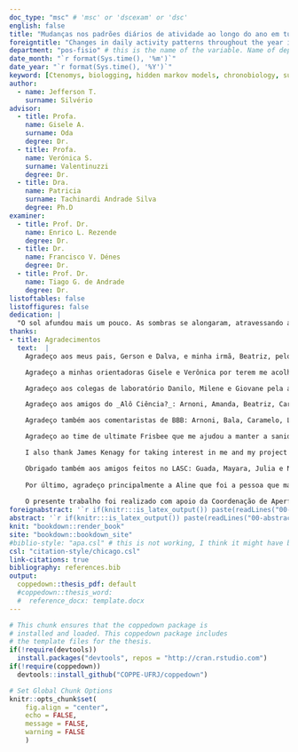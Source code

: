 ```yaml
---
doc_type: "msc" # 'msc' or 'dscexam' or 'dsc'
english: false
title: "Mudanças nos padrões diários de atividade ao longo do ano em tuco-tucos de vida livre"
foreigntitle: "Changes in daily activity patterns throughout the year in free-living tuco-tucos"
department: "pos-fisio" # this is the name of the variable. Name of department is defined in coppe.cls
date_month: "`r format(Sys.time(), '%m')`"
date_year: "`r format(Sys.time(), '%Y')`"
keyword: [Ctenomys, biologging, hidden markov models, chronobiology, subterranean rodent, neotroprical rodent, activity patterns, diurnality, cronobiologia, roedor subterrâneo, roedor neotropical, padrões de atividade, diurnalidade]
author:
  - name: Jefferson T.
    surname: Silvério
advisor:
  - title: Profa.
    name: Gisele A.
    surname: Oda
    degree: Dr.
  - title: Profa.
    name: Verónica S.
    surname: Valentinuzzi
    degree: Dr.
  - title: Dra.
    name: Patricia
    surname: Tachinardi Andrade Silva
    degree: Ph.D
examiner:
  - title: Prof. Dr.
    name: Enrico L. Rezende
    degree: Dr.
  - title: Dr.
    name: Francisco V. Dénes
    degree: Dr.
  - title: Prof. Dr.
    name: Tiago G. de Andrade
    degree: Dr.
listoftables: false
listoffigures: false
dedication: |
  "O sol afundou mais um pouco. As sombras se alongaram, atravessando a caldeira de sal. Linhas de cores vibrantes espalharam-se sobre o horizonte do poente. A cor foi se transformando num dedo de trevas a experimentar a areia. As sombras cor de carvão se alastraram, e o desmoronamento compacto da noite obliterou o deserto." \linebreak \textnormal{— Frank Herbert, Duna.}
thanks:
- title: Agradecimentos
  text:  |
    Agradeço aos meus pais, Gerson e Dalva, e minha irmã, Beatriz, pelo apoio em um caminho de carreira que tem características tão particulares. Sem o apoio de vocês eu não teria conseguido trilhar esse caminho. Agradeço também a minha segunda família, Gilvan e Vânia, pelo acolhimento tão carinhoso nesse meu tempo em São Paulo.

    Agradeço a minhas orientadoras Gisele e Verônica por terem me acolhido no laboratório. Pela dedicação nesses anos, mesmo à distância, e pelos ensinamentos em cronobiologia e em trabalho em grupo. Agradeço também a minha orientadora Patricia por ter me deixado participar desse projeto e pelas discussões, scripts, extrações e ideias sobre tucos e reprodução e pela companhia nas coletas de campo.

    Agradeço aos colegas de laboratório Danilo, Milene e Giovane pela ajuda nas coletas de campo, discussões, desabafos e pela companhia e refeições compartilhadas no CRILAR. Obrigado também ao Danilo pelas conversas sobre tecnologia. Obrigado a Johana que me ajudou a resolver diversos problemas em espanhol e também me ajudou nas coletas de campo. Obrigado também aos amigos da minha "coorte" de pós na fisiologia: Beatriz e Mila.

    Agradeço aos amigos do _Alô Ciência?_: Arnoni, Amanda, Beatriz, Caramelo, Camila, Leandro, Lucas e Marx pelas discussões sobre ciência e por toda companhia durante os últimos anos. Fazer parte desse grupo me deu uma visão muito mais abrangente de ciência e da sociedade. É um prazer dividir um planeta com vocês.

    Agradeço também aos comentaristas de BBB: Arnoni, Bala, Caramelo, Limão, Marx e Zattar. Vocês fizeram esses últimos anos trancados em casa muito melhores.

    Agradeço ao time de ultimate Frisbee que me ajudou a manter a sanidade nos últimos anos e que também me deram uma visão muito diferente sobre o esporte e dureza mental. Um agradecimento especial aos treinadores Paolo, Gus e Nat. Agradeço também ao Alex por todo tempo dedicado na MoVer-se que me ajudaram a conseguir sentar, correr e jogar sem me preocupar com tantas dores.

    I also thank James Kenagy for taking interest in me and my project and for accepting being part of my committee. I enjoyed our email exchanges and the teaching moments in CRILAR. Thank you for all the personal, scientific and writing advice and references. It was a privilage to get to know you.

    Obrigado também aos amigos feitos no LASC: Guada, Mayara, Julia e Nathalia pela companhia no congresso e pelas conversas depois dele.
    
    Por último, agradeço principalmente a Aline que foi a pessoa que mais esteve presente nessa jornada e foi essencial para o término dessa tese. Você não só me ajudou em planejamentos e ideias, mas também manteve meus pés no chão durante todo esse tempo. É um prazer dividir minha vida com você.
    
    O presente trabalho foi realizado com apoio da Coordenação de Aperfeiçoamento de Pessoal de Nível Superior – Brasil (CAPES) – Código de Financiamento 001.
foreignabstract: '`r if(knitr:::is_latex_output()) paste(readLines("00-foreignabstract.Rmd"), collapse = "\n  ")`'
abstract: '`r if(knitr:::is_latex_output()) paste(readLines("00-abstract.Rmd"), collapse = "\n  ")`'
knit: "bookdown::render_book"
site: "bookdown::bookdown_site"
#biblio-style: "apa.csl" # this is not working, I think it might have been deprecated in bookdown? I replaced it for the csl below
csl: "citation-style/chicago.csl"
link-citations: true
bibliography: references.bib
output:
  coppedown::thesis_pdf: default
  #coppedown::thesis_word: 
  #  reference_docx: template.docx
---
```


<!--
Above is the YAML (YAML Ain't Markup Language) header that includes a lot of metadata used to produce the document.  Be careful with spacing in this header!

If you'd prefer to not include a Dedication, for example, simply delete the section entirely, or silence (add #) them. 

If you have other LaTeX packages you would like to include, delete the # before header-includes and list the packages after hyphens on new lines.

If you'd like to include a comment that won't be produced in your resulting file enclose it in a block like this.

If you receive a duplicate label error after knitting, make sure to delete the index.Rmd file and then knit again.
-->


```r
# This chunk ensures that the coppedown package is
# installed and loaded. This coppedown package includes
# the template files for the thesis.
if(!require(devtools))
  install.packages("devtools", repos = "http://cran.rstudio.com")
if(!require(coppedown))
  devtools::install_github("COPPE-UFRJ/coppedown")

# Set Global Chunk Options
knitr::opts_chunk$set(
    fig.align = "center",
    echo = FALSE, 
    message = FALSE,
    warning = FALSE
    )
```

<!-- On ordering the chapter files:
There are two options:
1. Name your chapter files in the order in which you want them to appear (e.g., 01-Inro, 02-Data, 03-Conclusions). 
2. Otherwise, you can specify the order in which they appear in the _bookdown.yml (for PDF only).

Do not include 00(two-hyphens)prelim.Rmd and 00-abstract.Rmd in the YAML file--they are handled in the YAML above differently for the PDF version.
-->
